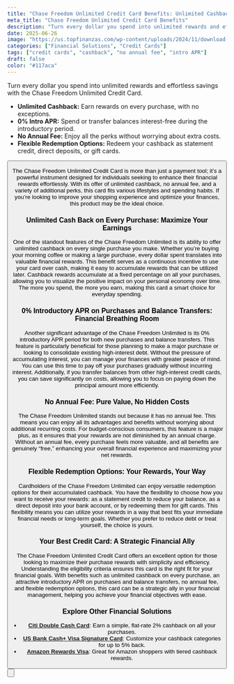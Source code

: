 ```yaml
---
title: "Chase Freedom Unlimited Credit Card Benefits: Unlimited Cashback & More"
meta_title: "Chase Freedom Unlimited Credit Card Benefits"
description: "Turn every dollar you spend into unlimited rewards and effortless savings with the Chase Freedom Unlimited Credit Card. Enjoy unlimited cashback, 0% intro APR, and no annual fee."
date: 2025-06-26
image: "https://us.topfinanzas.com/wp-content/uploads/2024/11/download-11.webp"
categories: ["Financial Solutions", "Credit Cards"]
tags: ["credit cards", "cashback", "no annual fee", "intro APR"]
draft: false
color: "#117aca"
---
```


Turn every dollar you spend into unlimited rewards and effortless savings with the Chase Freedom Unlimited Credit Card.

- **Unlimited Cashback:** Earn rewards on every purchase, with no exceptions.
- **0% Intro APR:** Spend or transfer balances interest-free during the introductory period.
- **No Annual Fee:** Enjoy all the perks without worrying about extra costs.
- **Flexible Redemption Options:** Redeem your cashback as statement credit, direct deposits, or gift cards.

<Button
  label="See How It Works"
  link="/financial-solutions/chase-freedom-unlimited-requirements"
/>

The Chase Freedom Unlimited Credit Card is more than just a payment tool; it’s a powerful instrument designed for individuals seeking to enhance their financial rewards effortlessly. With its offer of unlimited cashback, no annual fee, and a variety of additional perks, this card fits various lifestyles and spending habits. If you’re looking to improve your shopping experience and optimize your finances, this product may be the ideal choice.

### Unlimited Cash Back on Every Purchase: Maximize Your Earnings

One of the standout features of the Chase Freedom Unlimited is its ability to offer unlimited cashback on every single purchase you make. Whether you’re buying your morning coffee or making a large purchase, every dollar spent translates into valuable financial rewards. This benefit serves as a continuous incentive to use your card over cash, making it easy to accumulate rewards that can be utilized later. Cashback rewards accumulate at a fixed percentage on all your purchases, allowing you to visualize the positive impact on your personal economy over time. The more you spend, the more you earn, making this card a smart choice for everyday spending.

### 0% Introductory APR on Purchases and Balance Transfers: Financial Breathing Room

Another significant advantage of the Chase Freedom Unlimited is its 0% introductory APR period for both new purchases and balance transfers. This feature is particularly beneficial for those planning to make a major purchase or looking to consolidate existing high-interest debt. Without the pressure of accumulating interest, you can manage your finances with greater peace of mind. You can use this time to pay off your purchases gradually without incurring interest. Additionally, if you transfer balances from other high-interest credit cards, you can save significantly on costs, allowing you to focus on paying down the principal amount more efficiently.

### No Annual Fee: Pure Value, No Hidden Costs

The Chase Freedom Unlimited stands out because it has no annual fee. This means you can enjoy all its advantages and benefits without worrying about additional recurring costs. For budget-conscious consumers, this feature is a major plus, as it ensures that your rewards are not diminished by an annual charge. Without an annual fee, every purchase feels more valuable, and all benefits are genuinely “free,” enhancing your overall financial experience and maximizing your net rewards.

### Flexible Redemption Options: Your Rewards, Your Way

Cardholders of the Chase Freedom Unlimited can enjoy versatile redemption options for their accumulated cashback. You have the flexibility to choose how you want to receive your rewards: as a statement credit to reduce your balance, as a direct deposit into your bank account, or by redeeming them for gift cards. This flexibility means you can utilize your rewards in a way that best fits your immediate financial needs or long-term goals. Whether you prefer to reduce debt or treat yourself, the choice is yours.

### Your Best Credit Card: A Strategic Financial Ally

The Chase Freedom Unlimited Credit Card offers an excellent option for those looking to maximize their purchase rewards with simplicity and efficiency. Understanding the eligibility criteria ensures this card is the right fit for your financial goals. With benefits such as unlimited cashback on every purchase, an attractive introductory APR on purchases and balance transfers, no annual fee, and flexible redemption options, this card can be a strategic ally in your financial management, helping you achieve your financial objectives with ease.

### Explore Other Financial Solutions

- [**Citi Double Cash Card**](/financial-solutions/citi-double-cash-credit-card-benefits): Earn a simple, flat-rate 2% cashback on all your purchases.
- [**US Bank Cash+ Visa Signature Card**](/financial-solutions/us-bank-cash-plus-visa-signature-card-benefits): Customize your cashback categories for up to 5% back.
- [**Amazon Rewards Visa**](/financial-solutions/amazon-rewards-visa-credit-card-benefits): Great for Amazon shoppers with tiered cashback rewards.

<Button
  label="Check Eligibility Requirements"
  link="/financial-solutions/chase-freedom-unlimited-requirements"
/>
